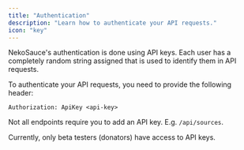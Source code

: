 ---
title: "Authentication"
description: "Learn how to authenticate your API requests."
icon: "key"
---

NekoSauce's authentication is done using API keys. Each user has a completely random string assigned that is used to identify them in API requests.

To authenticate your API requests, you need to provide the following header:

```http
Authorization: ApiKey <api-key>
```

Not all endpoints require you to add an API key. E.g. `/api/sources`.

<Note>Currently, only beta testers (donators) have access to API keys.</Note>